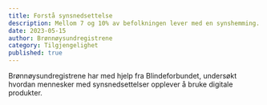 ```yaml
---
title: Forstå synsnedsettelse
description: Mellom 7 og 10% av befolkningen lever med en synshemming. Hvilke behov har disse menneskene?
date: 2023-05-15
author: Brønnøysundregistrene
category: Tilgjengelighet
published: true
---
```


Brønnøysundregistrene har med hjelp fra Blindeforbundet, undersøkt hvordan mennesker med synsnedsettelser opplever å bruke digitale produkter.

<ResponsiveIframe
  src='https://player.vimeo.com/video/713674977?h=31aae91dc0'
  title='Video from Brregs vimeo accounting showing people with reduced vision use digital products'
  frameBorder='0'
  allow='autoplay; fullscreen; picture-in-picture'
  allowFullScreen
  aspectRatio='16-9'
/>
